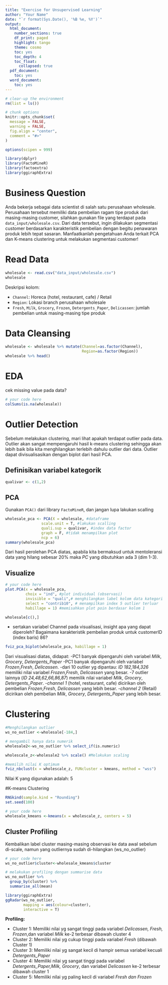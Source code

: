 ---
title: "Exercise for Unsupervised Learning"
author: "Your Name"
date: "`r format(Sys.Date(), '%B %e, %Y')`"
output:
  html_document:
    number_sections: true
    df_print: paged
    highlight: tango
    theme: cosmo
    toc: yes
    toc_depth: 4
    toc_float:
      collapsed: true
  pdf_document:
    toc: yes
  word_document:
    toc: yes
---

```{r setup, include=FALSE}
# clear-up the environment
rm(list = ls())

# chunk options
knitr::opts_chunk$set(
  message = FALSE,
  warning = FALSE,
  fig.align = "center",
  comment = "#>"
)

options(scipen = 999)
```

```{r}
library(dplyr)
library(FactoMineR)
library(factoextra)
library(ggiraphExtra)
```


# Business Question

Anda bekerja sebagai data scientist di salah satu perusahaan wholesale. Perusahaan tersebut memiliki data pembelian ragam tipe produk dari masing-masing customer, silahkan gunakan file yang terdapat pada `data_input/wholesale.csv`. Dari data tersebut, ingin dilakukan segmentasi customer berdasarkan karakteristik pembelian dengan begitu penawaran produk lebih tepat sasaran. Manfaatkanlah pengetahuan Anda terkait PCA dan K-means clustering untuk melakukan segmentasi customer!

# Read Data

```{r}
wholesale <- read.csv("data_input/wholesale.csv")
wholesale
```

Deskripsi kolom:

- `Channel`: Horeca (hotel, restaurant, cafe) / Retail
- `Region`: Lokasi branch perusahaan wholesale
- `Fresh`, `Milk`, `Grocery`, `Frozen`, `Detergents_Paper`, `Delicassen`: jumlah pembelian untuk masing-masing tipe produk 

# Data Cleansing

```{r}
wholesale <- wholesale %>% mutate(Channel=as.factor(Channel),
                                  Region=as.factor(Region))
wholesale %>% head()
```
# EDA

cek missing value pada data?
```{r}
# your code here
colSums(is.na(wholesale))
```

# Outlier Detection

Sebelum melakukan clustering, mari lihat apakah terdapat outlier pada data. Outlier akan sangat mempengaruhi hasil k-means clustering sehingga akan lebih baik bila kita menghilangkan terlebih dahulu outlier dari data. Outlier dapat divisualisasikan dengan biplot dari hasil PCA.

## Definisikan variabel kategorik

```{r}
qualivar <- c(1,2)
```

## PCA

Gunakan `PCA()` dari library `FactoMineR`, dan jangan lupa lakukan scalling

```{r}
wholesale_pca <- PCA(X = wholesale, #dataframe
                scale.unit = T, #lakukan scalling
                quali.sup = qualivar, #index data factor
                graph = F, #tidak menampilkan plot
                ncp = 6)
summary(wholesale_pca)
```
Dari hasil perolehan PCA diatas, apabila kita bermaksud untuk mentoleransi data yang hilang sebesar 20% maka *PC* yang dibutuhkan ada 3 (dim 1-3).  


## Visualize


```{r}
# your code here
plot.PCA(x = wholesale_pca,
         choix = "ind", #plot individual (observasi)
         invisible = "quali",# menghilangkan label kolom data kategori
         select = "contrib10", # menampilkan index 5 outlier terluar
         habillage = 1) #memisahkan plot poin berdasar kolom 1
```

```{r}
wholesale[c(),]
```
- sertakan variabel Channel pada visualisasi, insight apa yang dapat diperoleh? Bagaimana karakteristik pembelian produk untuk customerID (index baris) 86? 
```{r}
fviz_pca_biplot(wholesale_pca, habillage = 1)
```
Dari visualisasi diatas, didapat:
-PC1 banyak dipengaruhi oleh variabel *Milk*, *Grocery*, *Detergents_Paper*
-PC1 banyak dipengaruhi oleh variabel *Frozen*,*Fresh*, *Delicassen*.
-dari 10 outlier yg dipantau: *ID 182,184,326* memiliki nilai variabel *Frozen*,*Fresh*, *Delicassen* yang besar.
-7 outlier lainnya (*ID 24,48,62,66,86,87*) memilik nilai variabel *Milk*, *Grocery*, *Detergents_Paper*.
-*channel 1* (hotel, restaurant, cafe) dicirikan oleh pembelian *Frozen*,*Fresh*, *Delicassen* yang lebih besar.
-*channel 2* (Retail) dicirikan oleh pembelian *Milk*, *Grocery*, *Detergents_Paper* yang lebih besar.


# Clustering
```{r}
#Menghilangkan outlier
ws_no_outlier <-wholesale[-184,]
```

```{r}
# mengambil hanya data numerik
wholesale2<-ws_no_outlier %>% select_if(is.numeric)
```

```{r}
wholescale_z<-wholesale2 %>% scale() #Melakukan scaling
```


```{r}
#memilih nilai K optimum
fviz_nbclust(x = wholescale_z, FUNcluster = kmeans, method = "wss")
```
Nilai K yang digunakan adalah: 5

#K-means Clustering
```{r}
RNGkind(sample.kind = "Rounding")
set.seed(100)

# your code here
wholesale_kmeans <-kmeans(x = wholescale_z, centers = 5)
```

## Cluster Profiling
Kembalikan label cluster masing-masing observasi ke data awal sebelum di-scale, namun yang outliernya sudah di-hilangkan (ws_no_outlier)

```{r}
# your code here
ws_no_outlier$cluster<-wholesale_kmeans$cluster

# melakukan profiling dengan summarise data
ws_no_outlier %>% 
  group_by(cluster) %>% 
  summarise_all(mean)
```
```{r}
library(ggiraphExtra)
ggRadar(ws_no_outlier,
        mapping = aes(colour=cluster),
        interactive = T)
```

**Profiling:** 

- Cluster 1: Memiliki nilai yg sangat tinggi pada variabel *Delicassen, Fresh, Frozen*,dan    variabel *Milk* ke-2 terbesar dibawah cluster 4
- Cluster 2: Memiliki nilai yg cukup tinggi pada variabel *Fresh* (dibawah Cluster 1)
- Cluster 3: Memiliki nilai yg sangat kecil di hampir semua variabel kecuali *Detergents_Paper*
- Cluster 4: Memiliki nilai yg sangat tinggi pada variabel *Detergents_Paper,Milk, Grocery*, dan    variabel *Delicassen* ke-2 terbesar dibawah cluster 1
- Cluster 5: Memiliki nilai yg paling kecil di variabel *Fresh dan Frozen*




